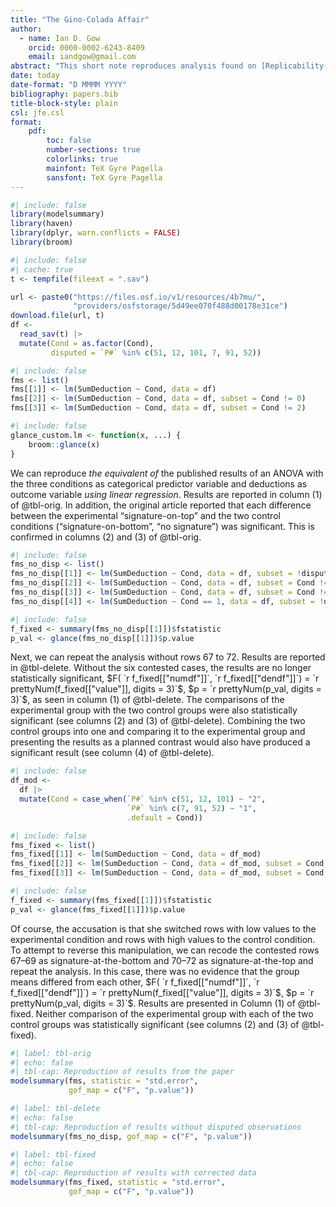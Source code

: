 ```yaml
---
title: "The Gino-Colada Affair"
author: 
  - name: Ian D. Gow
    orcid: 0000-0002-6243-8409
    email: iandgow@gmail.com
abstract: "This short note reproduces analysis found on [Replicability-Index](https://replicationindex.com/2023/09/30/the-gino-colada-affair/)."
date: today
date-format: "D MMMM YYYY"
bibliography: papers.bib
title-block-style: plain
csl: jfe.csl
format: 
    pdf:
        toc: false
        number-sections: true
        colorlinks: true
        mainfont: TeX Gyre Pagella
        sansfont: TeX Gyre Pagella
---
```


```r
#| include: false
library(modelsummary)
library(haven)
library(dplyr, warn.conflicts = FALSE)
library(broom)
```

```r
#| include: false
#| cache: true
t <- tempfile(fileext = ".sav")

url <- paste0("https://files.osf.io/v1/resources/4b7mu/",
              "providers/osfstorage/5d49ee070f488d00178e31ce")
download.file(url, t)
df <- 
  read_sav(t) |>
  mutate(Cond = as.factor(Cond),
         disputed = `P#` %in% c(51, 12, 101, 7, 91, 52))
```

```r
#| include: false
fms <- list()
fms[[1]] <- lm(SumDeduction ~ Cond, data = df)
fms[[2]] <- lm(SumDeduction ~ Cond, data = df, subset = Cond != 0)
fms[[3]] <- lm(SumDeduction ~ Cond, data = df, subset = Cond != 2)
```

```r
#| include: false
glance_custom.lm <- function(x, ...) {
    broom::glance(x)
}
```

We can reproduce *the equivalent of* the published results of an ANOVA with the three conditions as categorical predictor variable and deductions as outcome variable *using linear regression*.
Results are reported in column (1) of @tbl-orig.
In addition, the original article reported that each difference between the experimental "signature-on-top" and the two control conditions ("signature-on-bottom", "no signature") was significant.
This is confirmed in columns (2) and (3) of @tbl-orig.

```r
#| include: false
fms_no_disp <- list()
fms_no_disp[[1]] <- lm(SumDeduction ~ Cond, data = df, subset = !disputed)
fms_no_disp[[2]] <- lm(SumDeduction ~ Cond, data = df, subset = Cond != 0 & !disputed)
fms_no_disp[[3]] <- lm(SumDeduction ~ Cond, data = df, subset = Cond != 2 & !disputed)
fms_no_disp[[4]] <- lm(SumDeduction ~ Cond == 1, data = df, subset = !disputed)
```

```r
#| include: false
f_fixed <- summary(fms_no_disp[[1]])$fstatistic
p_val <- glance(fms_no_disp[[1]])$p.value
```

Next, we can repeat the analysis without rows 67 to 72. 
Results are reported in @tbl-delete.
Without the six contested cases, the results are no longer statistically significant, $F( `r f_fixed[["numdf"]]`, `r f_fixed[["dendf"]]`) = `r prettyNum(f_fixed[["value"]], digits = 3)`$, $p = `r prettyNum(p_val, digits = 3)`$, as seen in column (1) of @tbl-delete.
The comparisons of the experimental group with the two control groups were also statistically significant (see columns (2) and (3) of @tbl-delete).
Combining the two control groups into one and comparing it to the experimental group and presenting the results as a planned contrast would also have produced a significant result (see column (4) of @tbl-delete).

```r
#| include: false
df_mod <- 
  df |>
  mutate(Cond = case_when(`P#` %in% c(51, 12, 101) ~ "2",
                          `P#` %in% c(7, 91, 52) ~ "1",
                          .default = Cond))
```

```r
#| include: false
fms_fixed <- list()
fms_fixed[[1]] <- lm(SumDeduction ~ Cond, data = df_mod)
fms_fixed[[2]] <- lm(SumDeduction ~ Cond, data = df_mod, subset = Cond != 0)
fms_fixed[[3]] <- lm(SumDeduction ~ Cond, data = df_mod, subset = Cond != 2)
```

```r
#| include: false
f_fixed <- summary(fms_fixed[[1]])$fstatistic
p_val <- glance(fms_fixed[[1]])$p.value
```

Of course, the accusation is that she switched rows with low values to the experimental condition and rows with high values to the control condition.
To attempt to reverse this manipulation, we can recode the contested rows 67--69 as signature-at-the-bottom and 70--72 as signature-at-the-top and repeat the analysis.
In this case, there was no evidence that the group means differed from each other, $F( `r f_fixed[["numdf"]]`, `r f_fixed[["dendf"]]`) = `r prettyNum(f_fixed[["value"]], digits = 3)`$, $p = `r prettyNum(p_val, digits = 3)`$.
Results are presented in Column (1) of @tbl-fixed.
Neither comparison of the experimental group with each of the two control groups was statistically significant (see columns (2) and (3) of @tbl-fixed).

```r
#| label: tbl-orig
#| echo: false
#| tbl-cap: Reproduction of results from the paper
modelsummary(fms, statistic = "std.error",
             gof_map = c("F", "p.value"))
```

```r
#| label: tbl-delete
#| echo: false
#| tbl-cap: Reproduction of results without disputed observations
modelsummary(fms_no_disp, gof_map = c("F", "p.value"))
```

```r
#| label: tbl-fixed
#| echo: false
#| tbl-cap: Reproduction of results with corrected data
modelsummary(fms_fixed, statistic = "std.error",
             gof_map = c("F", "p.value"))
```
